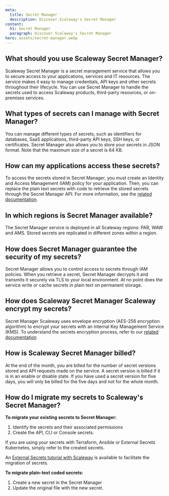 ```yaml
---
meta:
  title: Secret Manager
  description: Discover Scaleway's Secret Manager
content:
  h1: Secret Manager
  paragraph: Discover Scaleway's Secret Manager
hero: assets/secret-manager.webp
---
```


## What should you use Scaleway Secret Manager?

Scaleway Secret Manager is a secret management service that allows you to secure access to your applications, services and IT resources. The service makes it easy to manage credentials, API keys and other secrets throughout their lifecycle. You can use Secret Manager to handle the secrets used to access Scaleway products, third-party resources, or on-premises services.

## What types of secrets can I manage with Secret Manager?

You can manage different types of secrets, such as identifiers for databases, SaaS applications, third-party API keys, SSH keys, or certificates. Secret Manager also allows you to store your secrets in JSON format. Note that the maximum size of a secret is 64 KB.

## How can my applications access these secrets?

To access the secrets stored in Secret Manager, you must create an Identity and Access Management (IAM) policy for your application. Then, you can replace the plain text secrets with code to retrieve the stored secrets through the Secret Manager API. For more information, see the [related documentation](https://www.scaleway.com/en/docs/identity-and-access-management/secret-manager/quickstart/).

## In which regions is Secret Manager available?

The Secret Manager service is deployed in all Scaleway regions: PAR, WAW and AMS. Stored secrets are replicated in different zones within a region.

## How does Secret Manager guarantee the security of my secrets?

Secret Manager allows you to control access to secrets through IAM policies. When you retrieve a secret, Secret Manager decrypts it and transmits it securely via TLS to your local environment. At no point does the service write or cache secrets in plain text on permanent storage.

## How does Scaleway Secret Manager Scaleway encrypt my secrets?

Secret Manager Scaleway uses envelope encryption (AES-256 encryption algorithm) to encrypt your secrets with an internal Key Management Service (KMS).
To understand the secrets encryption process, refer to our [related documentation](https://www.scaleway.com/en/docs/identity-and-access-management/secret-manager/reference-content/data-encryption-with-secret-manager/)

## How is Scaleway Secret Manager billed?

At the end of the month, you are billed for the number of secret versions stored and API requests made on the service.
A secret version is billed if it is in an enable or disable state.
If you have used a secret version for five days, you will only be billed for the five days and not for the whole month.

## How do I migrate my secrets to Scaleway's Secret Manager?

**To migrate your existing secrets to Secret Manager:**

1. Identify the secrets and their associated permissions
2. Create the API, CLI or Console secrets.

If you are using your secrets with Terraform, Ansible or External Secrets Kubernetes, simply refer to the created secrets.

An [External Secrets tutorial with Scaleway](/tutorials/external-secrets/) is available to facilitate the migration of secrets.

**To migrate plain-text coded secrets:**

1. Create a new secret in the Secret Manager
2. Update the original file with the new secret.
